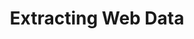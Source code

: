 ---
title: 'Extracting Web Data'
description: 'Learn how to capture unstructured data into structured data'
---